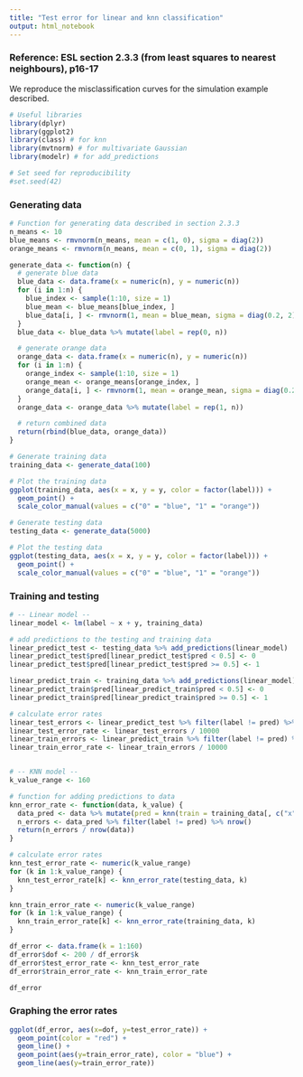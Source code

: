 ```yaml
---
title: "Test error for linear and knn classification"
output: html_notebook
---
```


### Reference: ESL section 2.3.3 (from least squares to nearest neighbours), p16-17

We reproduce the misclassification curves for the simulation example described.

```r
# Useful libraries
library(dplyr)
library(ggplot2)
library(class) # for knn
library(mvtnorm) # for multivariate Gaussian
library(modelr) # for add_predictions

# Set seed for reproducibility
#set.seed(42)
```

### Generating data

```r
# Function for generating data described in section 2.3.3
n_means <- 10
blue_means <- rmvnorm(n_means, mean = c(1, 0), sigma = diag(2))
orange_means <- rmvnorm(n_means, mean = c(0, 1), sigma = diag(2))

generate_data <- function(n) {
  # generate blue data
  blue_data <- data.frame(x = numeric(n), y = numeric(n))
  for (i in 1:n) {
    blue_index <- sample(1:10, size = 1)
    blue_mean <- blue_means[blue_index, ]
    blue_data[i, ] <- rmvnorm(1, mean = blue_mean, sigma = diag(0.2, 2))
  }
  blue_data <- blue_data %>% mutate(label = rep(0, n))

  # generate orange data
  orange_data <- data.frame(x = numeric(n), y = numeric(n))
  for (i in 1:n) {
    orange_index <- sample(1:10, size = 1)
    orange_mean <- orange_means[orange_index, ]
    orange_data[i, ] <- rmvnorm(1, mean = orange_mean, sigma = diag(0.2, 2))
  }
  orange_data <- orange_data %>% mutate(label = rep(1, n))

  # return combined data
  return(rbind(blue_data, orange_data))
}
```

```r
# Generate training data
training_data <- generate_data(100)

# Plot the training data
ggplot(training_data, aes(x = x, y = y, color = factor(label))) +
  geom_point() +
  scale_color_manual(values = c("0" = "blue", "1" = "orange"))
```

```r
# Generate testing data
testing_data <- generate_data(5000)

# Plot the testing data
ggplot(testing_data, aes(x = x, y = y, color = factor(label))) +
  geom_point() +
  scale_color_manual(values = c("0" = "blue", "1" = "orange"))
```

### Training and testing

```r
# -- Linear model -- 
linear_model <- lm(label ~ x + y, training_data)

# add predictions to the testing and training data
linear_predict_test <- testing_data %>% add_predictions(linear_model) 
linear_predict_test$pred[linear_predict_test$pred < 0.5] <- 0
linear_predict_test$pred[linear_predict_test$pred >= 0.5] <- 1

linear_predict_train <- training_data %>% add_predictions(linear_model) 
linear_predict_train$pred[linear_predict_train$pred < 0.5] <- 0
linear_predict_train$pred[linear_predict_train$pred >= 0.5] <- 1

# calculate error rates
linear_test_errors <- linear_predict_test %>% filter(label != pred) %>% nrow()
linear_test_error_rate <- linear_test_errors / 10000
linear_train_errors <- linear_predict_train %>% filter(label != pred) %>% nrow()
linear_train_error_rate <- linear_train_errors / 10000


# -- KNN model --
k_value_range <- 160

# function for adding predictions to data
knn_error_rate <- function(data, k_value) {
  data_pred <- data %>% mutate(pred = knn(train = training_data[, c("x", "y")], test = data[, c("x", "y")], cl = training_data$label, k= k_value))
  n_errors <- data_pred %>% filter(label != pred) %>% nrow()
  return(n_errors / nrow(data))
}

# calculate error rates
knn_test_error_rate <- numeric(k_value_range)
for (k in 1:k_value_range) {
  knn_test_error_rate[k] <- knn_error_rate(testing_data, k)
}

knn_train_error_rate <- numeric(k_value_range)
for (k in 1:k_value_range) {
  knn_train_error_rate[k] <- knn_error_rate(training_data, k)
}

df_error <- data.frame(k = 1:160)
df_error$dof <- 200 / df_error$k
df_error$test_error_rate <- knn_test_error_rate
df_error$train_error_rate <- knn_train_error_rate

df_error

```

### Graphing the error rates

```r
ggplot(df_error, aes(x=dof, y=test_error_rate)) +
  geom_point(color = "red") +
  geom_line() +
  geom_point(aes(y=train_error_rate), color = "blue") +
  geom_line(aes(y=train_error_rate))
  
```
